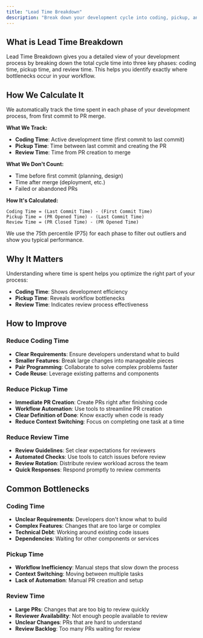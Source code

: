 ```yaml
---
title: "Lead Time Breakdown"
description: "Break down your development cycle into coding, pickup, and review phases"
---
```


## What is Lead Time Breakdown

Lead Time Breakdown gives you a detailed view of your development process by breaking down the total cycle time into three key phases: coding time, pickup time, and review time. This helps you identify exactly where bottlenecks occur in your workflow.

## How We Calculate It

We automatically track the time spent in each phase of your development process, from first commit to PR merge.

**What We Track:**
- **Coding Time**: Active development time (first commit to last commit)
- **Pickup Time**: Time between last commit and creating the PR
- **Review Time**: Time from PR creation to merge

**What We Don't Count:**
- Time before first commit (planning, design)
- Time after merge (deployment, etc.)
- Failed or abandoned PRs

**How It's Calculated:**
```
Coding Time = (Last Commit Time) - (First Commit Time)
Pickup Time = (PR Opened Time) - (Last Commit Time)  
Review Time = (PR Closed Time) - (PR Opened Time)
```

We use the 75th percentile (P75) for each phase to filter out outliers and show you typical performance.

## Why It Matters

Understanding where time is spent helps you optimize the right part of your process:

- **Coding Time**: Shows development efficiency
- **Pickup Time**: Reveals workflow bottlenecks
- **Review Time**: Indicates review process effectiveness

## How to Improve

### Reduce Coding Time
- **Clear Requirements**: Ensure developers understand what to build
- **Smaller Features**: Break large changes into manageable pieces
- **Pair Programming**: Collaborate to solve complex problems faster
- **Code Reuse**: Leverage existing patterns and components

### Reduce Pickup Time
- **Immediate PR Creation**: Create PRs right after finishing code
- **Workflow Automation**: Use tools to streamline PR creation
- **Clear Definition of Done**: Know exactly when code is ready
- **Reduce Context Switching**: Focus on completing one task at a time

### Reduce Review Time
- **Review Guidelines**: Set clear expectations for reviewers
- **Automated Checks**: Use tools to catch issues before review
- **Review Rotation**: Distribute review workload across the team
- **Quick Responses**: Respond promptly to review comments

## Common Bottlenecks

### Coding Time
- **Unclear Requirements**: Developers don't know what to build
- **Complex Features**: Changes that are too large or complex
- **Technical Debt**: Working around existing code issues
- **Dependencies**: Waiting for other components or services

### Pickup Time
- **Workflow Inefficiency**: Manual steps that slow down the process
- **Context Switching**: Moving between multiple tasks
- **Lack of Automation**: Manual PR creation and setup

### Review Time
- **Large PRs**: Changes that are too big to review quickly
- **Reviewer Availability**: Not enough people available to review
- **Unclear Changes**: PRs that are hard to understand
- **Review Backlog**: Too many PRs waiting for review
